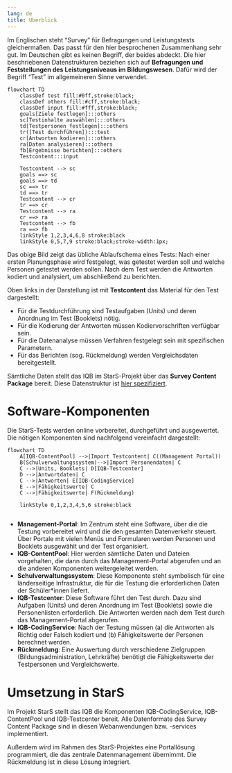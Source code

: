 ```yaml
---
lang: de
title: Überblick
---
```


Im Englischen steht "Survey" für Befragungen und Leistungstests gleichermaßen. Das passt für den hier besprochenen Zusammenhang sehr gut. Im Deutschen gibt es keinen Begriff, der beides abdeckt. Die hier beschriebenen Datenstrukturen beziehen sich auf **Befragungen und Feststellungen des Leistungsniveaus im Bildungswesen**. Dafür wird der Begriff "Test" im allgemeineren Sinne verwendet. 

```mermaid
flowchart TD
    classDef test fill:#0ff,stroke:black;
    classDef others fill:#cff,stroke:black;
    classDef input fill:#fff,stroke:black;
    goals[Ziele festlegen]:::others
    sc[Testinhalte auswählen]:::others
    td[Testpersonen festlegen]:::others
    tr([Test durchführen]):::test
    cr[Antworten kodieren]:::others
    ra[Daten analysieren]:::others
    fb[Ergebnisse berichten]:::others
    Testcontent:::input

    Testcontent --> sc
    goals ==> sc
    goals ==> td
    sc ==> tr
    td ==> tr
    Testcontent --> cr
    tr ==> cr
    Testcontent --> ra
    cr ==> ra
    Testcontent --> fb
    ra ==> fb
    linkStyle 1,2,3,4,6,8 stroke:black
    linkStyle 0,5,7,9 stroke:black;stroke-width:1px;

```

Das obige Bild zeigt das übliche Ablaufschema eines Tests: Nach einer ersten Planungsphase wird festgelegt, was getestet werden soll und welche Personen getestet werden sollen. Nach dem Test werden die Antworten kodiert und analysiert, um abschließend zu berichten.

Oben links in der Darstellung ist mit **Testcontent** das Material für den Test dargestellt:

* Für die Testdurchführung sind Testaufgaben (Units) und deren Anordnung im Test (Booklets) nötig.
* Für die Kodierung der Antworten müssen Kodiervorschriften verfügbar sein.
* Für die Datenanalyse müssen Verfahren festgelegt sein mit spezifischen Parametern.
* Für das Berichten (sog. Rückmeldung) werden Vergleichsdaten bereitgestellt.

Sämtliche Daten stellt das IQB im StarS-Projekt über das **Survey Content Package** bereit. Diese Datenstruktur ist [hier spezifiziert](../specs/index.qmd).

# Software-Komponenten

Die StarS-Tests werden online vorbereitet, durchgeführt und ausgewertet. Die nötigen Komponenten sind nachfolgend vereinfacht dargestellt:

```mermaid
flowchart TD
    A[IQB-ContentPool] -->|Import Testcontent| C((Management Portal))
    B(Schulverwaltungssystem)-->|Import Personendaten| C
    C -->|Units, Booklets| D[IQB-Testcenter]
    D -->|Antwortdaten| C
    C -->|Antworten| E[IQB-CodingService]
    E -->|Fähigkeitswerte| C
    C -->|Fähigkeitswerte| F(Rückmeldung)

    linkStyle 0,1,2,3,4,5,6 stroke:black
  
```

* **Management-Portal**: Im Zentrum steht eine Software, über die die Testung vorbereitet wird und die den gesamten Datenverkehr steuert. Über Portale mit vielen Menüs und Formularen werden Personen und Booklets ausgewählt und der Test organisiert.
* **IQB-ContentPool**: Hier werden sämtliche Daten und Dateien vorgehalten, die dann durch das Management-Portal abgerufen und an die anderen Komponenten weitergeleitet werden.
* **Schulverwaltungssystem**: Diese Komponente steht symbolisch für eine länderseitige Infrastruktur, die für die Testung die erforderlichen Daten der Schüler\*innen liefert.
* **IQB-Testcenter**: Diese Software führt den Test durch. Dazu sind Aufgaben (Units) und deren Anordnung im Test (Booklets) sowie die Personenlisten erforderlich. Die Antworten werden nach dem Test durch das Management-Portal abgerufen.
* **IQB-CodingService**: Nach der Testung müssen (a) die Antworten als Richtig oder Falsch kodiert und (b) Fähigkeitswerte der Personen berechnet werden.
* **Rückmeldung**: Eine Auswertung durch verschiedene Zielgruppen (Bildungsadministration, Lehrkräfte) benötigt die Fähigkeitswerte der Testpersonen und Vergleichswerte.

# Umsetzung in StarS

Im Projekt StarS stellt das IQB die Komponenten IQB-CodingService, IQB-ContentPool und IQB-Testcenter bereit. Alle Datenformate des Survey Content Package sind in diesen Webanwendungen bzw. -services implementiert.

Außerdem wird im Rahmen des StarS-Projektes eine Portallösung programmiert, die das zentrale Datenmanagement übernimmt. Die Rückmeldung ist in diese Lösung integriert.